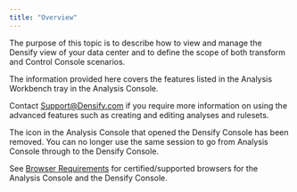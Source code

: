 ```yaml
---
title: "Overview"
---
```


The purpose of this topic is to describe how to view and manage the Densify view of your data center and to define the scope of both transform and Control Console scenarios.

The information provided here covers the features listed in the Analysis Workbench tray in the Analysis Console.

Contact [Support@Densify.com](mailto:Support@Densify.com) if you require more information on using the advanced features such as creating and editing analyses and rulesets.

<Note>
The icon in the Analysis Console that opened the Densify Console has been removed. You can no longer use the same session to go from Analysis Console through to the Densify Console.
</Note>



See [Browser Requirements](../Densify_Com/Browser_Requirements) for certified/supported browsers for the Analysis Console and the Densify Console.
